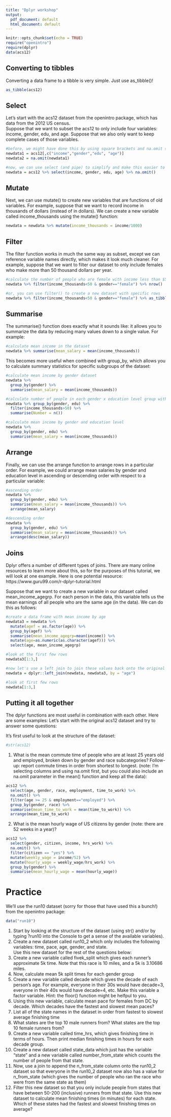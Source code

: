 ```yaml
---
title: "Dplyr workshop"
output:
  pdf_document: default
  html_document: default
---
```


```r
knitr::opts_chunk$set(echo = TRUE)
require("openintro")
require(dplyr)
data(acs12)
```
  
## Converting to tibbles   
Converting a data frame to a tibble is very simple. Just use as_tibble()!  
```r
as_tibble(acs12)
```

## Select   
Let's start with the acs12 dataset from the openintro package, which has data from the 2012 US census.   
Suppose that we want to subset the acs12 to only include four variables: income, gender, edu, and age. Suppose that we also only want to keep complete cases of those variables.  
```r
#before, we might have done this by using square brackets and na.omit separately
newdata1 = acs12[,c("income","gender","edu", "age")]
newdata2 = na.omit(newdata1)

#now, we can use select (and pipe) to simplify and make this easier to read
newdata = acs12 %>% select(income, gender, edu, age) %>% na.omit()
```
  
## Mutate  
Next, we can use mutate() to create new variables that are functions of old variables. For example, suppose that we want to record income in thousands of dollars (instead of in dollars). We can create a new variable called income_thousands using the mutate() function:  
```r
newdata = newdata %>% mutate(income_thousands = income/1000)
```
   
## Filter    
The filter function works in much the same way as subset, except we can reference variable names directly, which makes it look much cleaner. For example, suppose that we want to filter our dataset to only include females who make more than 50 thousand dollars per year.  
```r
#calculate the number of people who are female with income less than $50,000
newdata %>% filter(income_thousands<50 & gender=="female") %>% nrow()

#or, you can use filter() to create a new dataset with specific rows
newdata %>% filter(income_thousands<50 & gender=="female") %>% as_tibble()
```
  
## Summarise  
The summarise() function does exactly what it sounds like: it allows you to summarize the data by reducing many values down to a single value. For example:  
```r
#calculate mean income in the dataset
newdata %>% summarise(mean_salary = mean(income_thousands))
```
  
This becomes more useful when combined with group_by, which allows you to calculate summary statistics for specific subgroups of the dataset:  
```r
#calculate mean income by gender dataset
newdata %>% 
  group_by(gender) %>% 
  summarise(mean_salary = mean(income_thousands))  

#calculate number of people in each gender x education level group with income>$50,000
newdata %>% group_by(gender, edu) %>% 
  filter(income_thousands>50) %>% 
  summarise(Number = n())

#calculate mean income by gender and education level  
newdata %>% 
  group_by(gender, edu) %>% 
  summarise(mean_salary = mean(income_thousands)) 
```
  
## Arrange  
Finally, we can use the arrange function to arrange rows in a particular order. For example, we could arrange mean salaries by gender and education level in ascending or descending order with respect to a particular variable:    
```r
#ascending order
newdata %>% 
  group_by(gender, edu) %>% 
  summarise(mean_salary = mean(income_thousands)) %>% 
  arrange(mean_salary)

#descending order
newdata %>% 
  group_by(gender, edu) %>% 
  summarise(mean_salary = mean(income_thousands)) %>% 
  arrange(desc(mean_salary))
```
   
## Joins  
Dplyr offers a number of different types of joins. There are many online resources to learn more about this, so for the purposes of this tutorial, we will look at one example. Here is one potential resource: https://www.guru99.com/r-dplyr-tutorial.html  

Suppose that we want to create a new variable in our dataset called mean_income_agegrp. For each person in the data, this variable tells us the mean earnings of all people who are the same age (in the data). We can do this as follows:  
```r
#create a data frame with mean income by age
newdata3 = newdata %>% 
  mutate(agef = as.factor(age)) %>% 
  group_by(agef) %>%
  summarise(mean_income_agegrp=mean(income)) %>%
  mutate(age=as.numeric(as.character(agef))) %>%
  select(age, mean_income_agegrp)

#look at the first few rows
newdata3[1:3,]

#now let's use a left join to join these values back onto the original dataset by age
newdata = dplyr::left_join(newdata, newdata3, by = "age")

#look at first few rows
newdata[1:3,]
```


## Putting it all together  
The dplyr functions are most useful in combination with each other. Here are some examples: Let's start with the original acs12 dataset and try to answer some questions:   

It's first useful to look at the structure of the dataset:  
```r
#str(acs12)
```


1. What is the mean commute time of people who are at least 25 years old and employed, broken down by gender and race subcategories? Follow-up: report commute times in order from shortest to longest. (note: I'm selecting columns and using na.omit first, but you could also include an na.omit parameter in the mean() function and keep all the data):    
```r
acs12 %>% 
  select(age, gender, race, employment, time_to_work) %>%
  na.omit() %>%
  filter(age >= 25 & employment=="employed") %>%
  group_by(gender, race) %>% 
  summarise(mean_time_to_work = mean(time_to_work)) %>% 
  arrange(mean_time_to_work) 
```    
     
2. What is the mean hourly wage of US citizens by gender (note: there are 52 weeks in a year)?    
```r
acs12 %>% 
  select(gender, citizen, income, hrs_work) %>%
  na.omit() %>%
  filter(citizen == "yes") %>%
  mutate(weekly_wage = income/52) %>%
  mutate(hourly_wage = weekly_wage/hrs_work) %>%
  group_by(gender) %>% 
  summarise(mean_hourly_wage = mean(hourly_wage))
```
   
\pagebreak  

# Practice    
We'll use the run10 dataset (sorry for those that have used this a bunch!) from the openintro package:  
```r
data("run10")
```
  
1. Start by looking at the structure of the dataset (using str() and/or by typing ?run10 into the Console to get a sense of the available variables).  
2. Create a new dataset called run10_2 which only includes the following variables: time, pace, age, gender, and state.  
Use this new dataset for the rest of the questions below:  
3. Create a new variable called fivek_split which gives each runner's approximate 5k time. Note that this race is 10 miles, and a 5k is 3.10686 miles.  
4. Now, calculate mean 5k split times for each gender group   
5. Create a new variable called decade which gives the decade of each person's age. For example, everyone in their 30s would have decade=3, everyone in their 40s would have decade=4, etc. Make this variable a factor variable. Hint: the floor() function might be helfpul to you.     
6. Using this new variable, calculate mean pace for females from DC by decade. Which decades have the fastest and slowest mean paces?   
7. List all of the state names in the dataset in order from fastest to slowest average finishing time    
8. What states are the top 10 male runners from? What states are the top 10 female runners from?  
9. Create a new variable called time_hrs, which gives finishing time in terms of hours. Then print median finishing times in hours for each decade group.   
10. Create a new dataset called state_data which just has the variable "state" and a new variable called number_from_state which counts the number of people from that state.    
11. Now, use a join to append the n_from_state column onto the run10_2 dataset so that everyone in the run10_2 dataset now also has a value for n_from_state (which gives the number of people who ran the race who were from the same state as them)  
12. Filter this new dataset so that you only include people from states that have between 50-200 (inclusive) runners from that state. Use this new dataset to calculate mean finishing times (in minutes) for each state. Which of these states had the fastest and slowest finishing times on average?  



